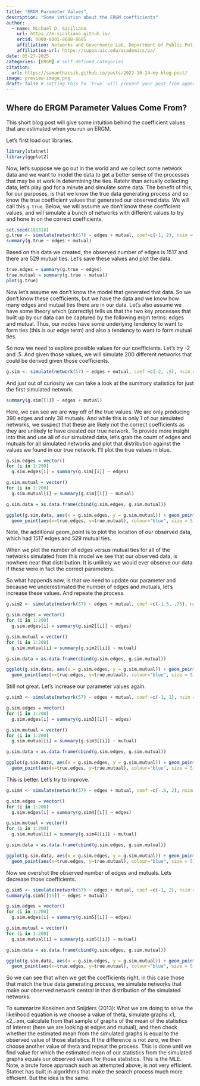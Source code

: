 ```yaml
---
title: "ERGM Parameter Values"
description: "Some intiution about the ERGM coefficients"
author:
  - name: Michael D. Siciliano
    url: https://m-siciliano.github.io/
    orcid: 0000-0001-8688-8685
    affiliation: Networks and Governance Lab, Department of Public Policy, Management, and Analytics , University of Illinois Chicago
    affiliation-url: https://cuppa.uic.edu/academics/pa/
date: 05-27-2025
categories: [ERGM] # self-defined categories
citation: 
  url: https://samanthacsik.github.io/posts/2022-10-24-my-blog-post/ 
image: preview-image.png
draft: false # setting this to `true` will prevent your post from appearing on your listing page until you're ready!
---
```



## Where do ERGM Parameter Values Come From?

This short blog post will give some intuition behind the coefficient values that are estimated when you run an ERGM.

Let's first load out libraries. 

```r
library(statnet)
library(ggplot2)
```


Now, let's suppose we go out in the world and we collect some network data and we want to model the data to get a better sense of the processes that may be at work in determining the ties.  Ratehr than actually collecting data, let's play god for a minute and simulate some data. The benefit of this, for our purposes, is that we know the true data generating process and so know the true coefficient values that generated our observed data. We will call this `g.true`. Below, we will assume we don't know these coefficient values, and will simulate a bunch of networks with different values to try and hone in on the correct coefficients. 

```r
set.seed(181318)
g.true <- simulate(network(57) ~ edges + mutual, coef=c(-1, 2), nsim = 1)
summary(g.true ~ edges + mutual) 
```

Based on this data we created, the observed number of edges is 1517 and there are 529 mutual ties. Let's save these values and plot the data.

```r
true.edges = summary(g.true ~ edges)
true.mutual = summary(g.true ~ mutual)
plot(g.true)
```

Now let's assume we don't know the model that generated that data. So we don't know these coefficients, but we have the data and we know how many edges and mutual ties there are in our data. Let's also assume we have some theory which (correctly) tells us that the two key processes that built up by our data can be captured by the following ergm terms: edges and mutual. Thus, our nodes have some underlying tendency to want to form ties (this is our edge term) and also a tendency to want to form mutual ties. 

So now we need to explore possible values for our coefficients.  Let's try -2 and .5. And given those values, we will simulate 200 different networks that could be derived given those coefficients. 
```r
g.sim <- simulate(network(57) ~ edges + mutual, coef =c(-2, .5), nsim = 200, sequential = FALSE)

```

And just out of curiosity we can take a look at the summary statistics for just the first simulated network. 
```r
summary(g.sim[[1]] ~ edges + mutual) 
```

Here, we can see we are way off of the true values. We are only producing 390 edges and only 38 mutuals. And while this is only 1 of our simulated networks, we suspect that these are likely not the correct coefficients as they are unlikely to have created our true network. To provide more insight into this and use all of our simulated data, let's grab the count of edges and mutuals for all simulated networks and plot that distribution against the values we found in our true network. I'll plot the true values in blue.

```r
g.sim.edges = vector()
for (i in 1:200)
  g.sim.edges[i] = summary(g.sim[[i]] ~ edges)

g.sim.mutual = vector()
for (i in 1:200)
  g.sim.mutual[i] = summary(g.sim[[i]] ~ mutual)

g.sim.data = as.data.frame(cbind(g.sim.edges, g.sim.mutual))

ggplot(g.sim.data, aes(x = g.sim.edges, y = g.sim.mutual)) + geom_point() + 
  geom_point(aes(x=true.edges, y=true.mutual), colour="blue", size = 5)
```

Note, the additional geom_point is to plot the location of our observed data, which had 1517 edges and 529 mutual ties. 

When we plot the number of edges versus mutual ties for all of the networks simulated from this model we see that our observed data, is nowhere near that distribution.  It is unlikely we would ever observe our data if these were in fact the correct parameters. 

So what happends now, is that we need to update our parameter and because we underestimated the number of edges and mutuals, let's increase these values. And repeate the process. 

```r
g.sim2 <- simulate(network(57) ~ edges + mutual, coef =c(-1.5, .75), nsim = 200, sequential = FALSE)

g.sim.edges = vector()
for (i in 1:200)
  g.sim.edges[i] = summary(g.sim2[[i]] ~ edges)

g.sim.mutual = vector()
for (i in 1:200)
  g.sim.mutual[i] = summary(g.sim2[[i]] ~ mutual)

g.sim.data = as.data.frame(cbind(g.sim.edges, g.sim.mutual))

ggplot(g.sim.data, aes(x = g.sim.edges, y = g.sim.mutual)) + geom_point() + 
  geom_point(aes(x=true.edges, y=true.mutual), colour="blue", size = 5)
```


Still not great. Let's increase our parameter values again.

```r
g.sim3 <- simulate(network(57) ~ edges + mutual, coef =c(-1, 1), nsim = 200, sequential = FALSE)

g.sim.edges = vector()
for (i in 1:200)
  g.sim.edges[i] = summary(g.sim3[[i]] ~ edges)

g.sim.mutual = vector()
for (i in 1:200)
  g.sim.mutual[i] = summary(g.sim3[[i]] ~ mutual)

g.sim.data = as.data.frame(cbind(g.sim.edges, g.sim.mutual))

ggplot(g.sim.data, aes(x = g.sim.edges, y = g.sim.mutual)) + geom_point() + 
  geom_point(aes(x=true.edges, y=true.mutual), colour="blue", size = 5)
```

This is better. Let's try to improve.

```r
g.sim4 <- simulate(network(57) ~ edges + mutual, coef =c(-.5, 2), nsim = 200, sequential = FALSE)

g.sim.edges = vector()
for (i in 1:200)
  g.sim.edges[i] = summary(g.sim4[[i]] ~ edges)

g.sim.mutual = vector()
for (i in 1:200)
  g.sim.mutual[i] = summary(g.sim4[[i]] ~ mutual)

g.sim.data = as.data.frame(cbind(g.sim.edges, g.sim.mutual))

ggplot(g.sim.data, aes(x = g.sim.edges, y = g.sim.mutual)) + geom_point() + 
  geom_point(aes(x=true.edges, y=true.mutual), colour="blue", size = 5)
```


Now we overshot the observed number of edges and mutuals. Lets decrease those coefficients.

```r
g.sim5 <- simulate(network(57) ~ edges + mutual, coef =c(-1, 2), nsim = 200, sequential = FALSE)
summary(g.sim5[[15]] ~ edges + mutual)

g.sim.edges = vector()
for (i in 1:200)
  g.sim.edges[i] = summary(g.sim5[[i]] ~ edges)

g.sim.mutual = vector()
for (i in 1:200)
  g.sim.mutual[i] = summary(g.sim5[[i]] ~ mutual)

g.sim.data = as.data.frame(cbind(g.sim.edges, g.sim.mutual))

ggplot(g.sim.data, aes(x = g.sim.edges, y = g.sim.mutual)) + geom_point() + 
  geom_point(aes(x=true.edges, y=true.mutual), colour="blue", size = 5)
```


So we can see that when we get the coefficients right, in this case those that match the true data generating process, we simulate networks that  make our observed network central in that distribution of the simulated networks.

To summarize Koskinen and Snijders (2013): What we are doing to solve the likelihood equation is we choose a value of theta, simulate graphs x1, x2,..xm, calculate from that sample of graphs of the mean of the statistics of interest (here we are looking at edges and mutual), and then check whether the estimated mean from the simulated graphs is equal to the observed value of those statistics.  If the difference is not zero, we then choose another value of theta and repeat the process.  This is done until we find  value for which the estimated mean of our statistics from the simulated graphs equals our observed values for those statistics. This is the MLE.  Note, a brute force approach such as attempted above, is not very efficient.  Statnet has built in algorithms that make  the search process much more efficient.  But the idea is the same. 
